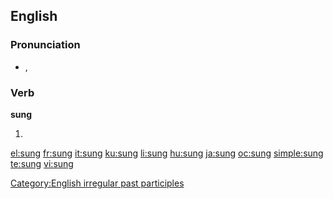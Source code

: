 {{also|súng}}
==English==

===Pronunciation===
* {{IPA|/sʌŋ/}}, {{SAMPA|/sVN/}}
*: {{rhymes|ʌŋ}}

===Verb===
'''sung'''

# {{past participle of|[[sing]]}}

[[Category:English irregular past participles]]

[[el:sung]]
[[fr:sung]]
[[it:sung]]
[[ku:sung]]
[[li:sung]]
[[hu:sung]]
[[ja:sung]]
[[oc:sung]]
[[simple:sung]]
[[te:sung]]
[[vi:sung]]